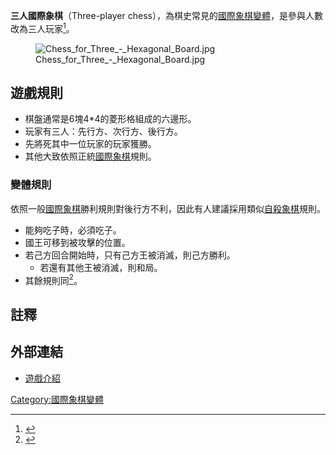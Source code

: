 '''三人國際象棋'''（Three-player chess），為棋史常見的[[國際象棋變體|國際象棋變體]]，是參與人數改為三人玩家<ref>{{Cite web |url=http://www.threechess.com/how-to-play-three-player-chess#history |title=History of ThreeChess |accessdate=2012-02-04 |archive-date=2011-08-30 |archive-url=https://web.archive.org/web/20110830013343/http://www.threechess.com/how-to-play-three-player-chess#history |dead-url=no }}</ref>。

[[Image:Chess_for_Three_-_Hexagonal_Board.jpg|thumb]]

==遊戲規則==
*棋盤通常是6塊4*4的菱形格組成的六邊形。
*玩家有三人：先行方、次行方、後行方。
*先將死其中一位玩家的玩家獲勝。
*其他大致依照正統[[國際象棋|國際象棋]]規則。

===變體規則===
依照一般[[國際象棋|國際象棋]]勝利規則對後行方不利，因此有人建議採用類似[[自殺象棋|自殺象棋]]規則。
*能夠吃子時，必須吃子。
*國王可移到被攻擊的位置。
*若己方回合開始時，只有己方王被消滅，則己方勝利。
**若還有其他王被消滅，則和局。
*其餘規則同<ref>{{Cite web |url=http://boardgamegeek.com/thread/25099/suicide-variation-which-eliminates-major-problem |title=suicide variation which eliminates major problem |accessdate=2012-02-04 |archive-date=2016-03-04 |archive-url=https://web.archive.org/web/20160304092352/http://boardgamegeek.com/thread/25099/suicide-variation-which-eliminates-major-problem |dead-url=no }}</ref>。

==註釋==
<div class="references-small">
<references/>
</div>

==外部連結==

* [http://www.threechess.com/how-to-play-three-player-chess 遊戲介紹]{{Wayback|url=http://www.threechess.com/how-to-play-three-player-chess |date=20110830013343 }}

[[Category:國際象棋變體|Category:國際象棋變體]]